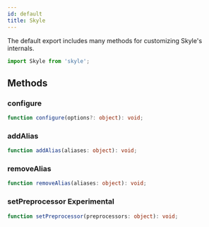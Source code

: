 ```yaml
---
id: default
title: Skyle
---
```


The default export includes many methods for customizing Skyle's internals.

```ts
import Skyle from 'skyle';
```

## Methods

### configure

```ts
function configure(options?: object): void;
```

### addAlias

```ts
function addAlias(aliases: object): void;
```

### removeAlias

```ts
function removeAlias(aliases: object): void;
```

### setPreprocessor <span class="badge change">Experimental</span>

```ts
function setPreprocessor(preprocessors: object): void;
```
